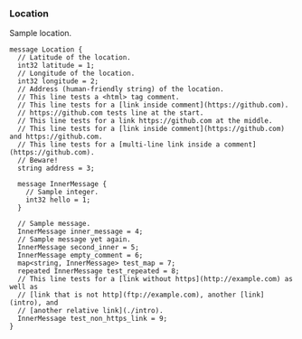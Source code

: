 <Definition>

<DefinitionHeader name="message">

### Location

</DefinitionHeader>

Sample location.

```protosaurus--location.v1.Location
message Location {
  // Latitude of the location.
  int32 latitude = 1;
  // Longitude of the location.
  int32 longitude = 2;
  // Address (human-friendly string) of the location.
  // This line tests a <html> tag comment.
  // This line tests for a [link inside comment](https://github.com).
  // https://github.com tests line at the start.
  // This line tests for a link https://github.com at the middle.
  // This line tests for a [link inside comment](https://github.com) and https://github.com.
  // This line tests for a [multi-line link inside a comment](https://github.com).
  // Beware!
  string address = 3;

  message InnerMessage {
    // Sample integer.
    int32 hello = 1;
  }

  // Sample message.
  InnerMessage inner_message = 4;
  // Sample message yet again.
  InnerMessage second_inner = 5;
  InnerMessage empty_comment = 6;
  map<string, InnerMessage> test_map = 7;
  repeated InnerMessage test_repeated = 8;
  // This line tests for a [link without https](http://example.com) as well as
  // [link that is not http](ftp://example.com), another [link](intro), and
  // [another relative link](./intro).
  InnerMessage test_non_https_link = 9;
}
```

</Definition>
